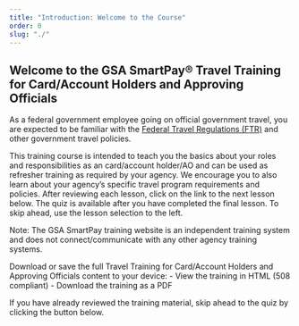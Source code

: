 ```yaml
---
title: "Introduction: Welcome to the Course"
order: 0
slug: "./"
---
```


## Welcome to the GSA SmartPay® Travel Training for Card/Account Holders and Approving Officials

As a federal government employee going on official government travel, you are expected to be familiar with the [Federal Travel Regulations (FTR)](http://www.gsa.gov/ftr) and other government travel policies.

This training course is intended to teach you the basics about your roles and responsibilities as an card/account holder/AO and can be used as refresher training as required by your agency. We encourage you to also learn about your agency’s specific travel program requirements and policies. After reviewing each lesson, click on the link to the next lesson below. The quiz is available after you have completed the final lesson. To skip ahead, use the lesson selection to the left.

Note: The GSA SmartPay training website is an independent training system and does not connect/communicate with any other agency training systems.

<SummaryBox>
Download or save the full Travel Training for Card/Account Holders and Approving Officials content to your device:
- View the training in HTML (508 compliant)
- Download the training as a PDF

If you have already reviewed the training material, skip ahead to the quiz by clicking the button below. 

</SummaryBox>
